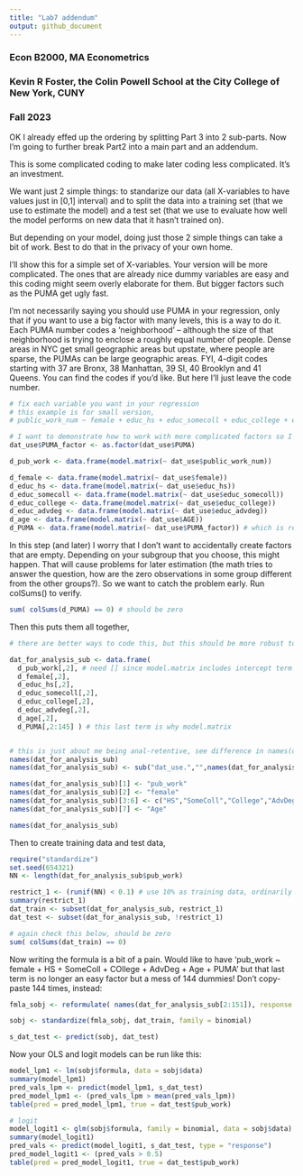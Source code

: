 ---
title: "Lab7 addendum"
output: github_document
---


  
### Econ B2000, MA Econometrics
### Kevin R Foster, the Colin Powell School at the City College of New York, CUNY
### Fall 2023

OK I already effed up the ordering by splitting Part 3 into 2 sub-parts. Now I'm going to further break Part2 into a main part and an addendum. 

This is some complicated coding to make later coding less complicated. It's an investment.

We want just 2 simple things: to standarize our data (all X-variables to have values just in [0,1] interval) and to split the data into a training set (that we use to estimate the model) and a test set (that we use to evaluate how well the model performs on new data that it hasn't trained on).

But depending on your model, doing just those 2 simple things can take a bit of work. Best to do that in the privacy of your own home.

I'll show this for a simple set of X-variables. Your version will be more complicated. The ones that are already nice dummy variables are easy and this coding might seem overly elaborate for them. But bigger factors such as the PUMA get ugly fast.

I'm not necessarily saying you should use PUMA in your regression, only that if you want to use a big factor with many levels, this is a way to do it. Each PUMA number codes a 'neighborhood' -- although the size of that neighborhood is trying to enclose a roughly equal number of people. Dense areas in NYC get small geographic areas but upstate, where people are sparse, the PUMAs can be large geographic areas. FYI, 4-digit codes starting with 37 are Bronx, 38 Manhattan, 39 SI, 40 Brooklyn and 41 Queens. You can find the codes if you'd like. But here I'll just leave the code number.


```{r eval = FALSE}

# fix each variable you want in your regression
# this example is for small version, 
# public_work_num ~ female + educ_hs + educ_somecoll + educ_college + educ_advdeg + AGE + PUMA_factor

# I want to demonstrate how to work with more complicated factors so I will also include PUMA
dat_use$PUMA_factor <- as.factor(dat_use$PUMA)

d_pub_work <- data.frame(model.matrix(~ dat_use$public_work_num)) 

d_female <- data.frame(model.matrix(~ dat_use$female))
d_educ_hs <- data.frame(model.matrix(~ dat_use$educ_hs))
d_educ_somecoll <- data.frame(model.matrix(~ dat_use$educ_somecoll))
d_educ_college <- data.frame(model.matrix(~ dat_use$educ_college))
d_educ_advdeg <- data.frame(model.matrix(~ dat_use$educ_advdeg))
d_age <- data.frame(model.matrix(~ dat_use$AGE))
d_PUMA <- data.frame(model.matrix(~ dat_use$PUMA_factor)) # which is really big!

```

In this step (and later) I worry that I don't want to accidentally create factors that are empty. Depending on your subgroup that you choose, this might happen. That will cause problems for later estimation (the math tries to answer the question, how are the zero observations in some group different from the other groups?). So we want to catch the problem early. Run colSums() to verify.

```{r eval = FALSE}
sum( colSums(d_PUMA) == 0) # should be zero
```
Then this puts them all together,
```{r eval=FALSE}

# there are better ways to code this, but this should be more robust to your other choices

dat_for_analysis_sub <- data.frame(
  d_pub_work[,2], # need [] since model.matrix includes intercept term
  d_female[,2],
  d_educ_hs[,2],
  d_educ_somecoll[,2],
  d_educ_college[,2],
  d_educ_advdeg[,2],
  d_age[,2],
  d_PUMA[,2:145] ) # this last term is why model.matrix 


# this is just about me being anal-retentive, see difference in names(dat_for_analysis_sub) before and after running this bit
names(dat_for_analysis_sub)
names(dat_for_analysis_sub) <- sub("dat_use.","",names(dat_for_analysis_sub)) # drops each repetition of dat_use

names(dat_for_analysis_sub)[1] <- "pub_work"
names(dat_for_analysis_sub)[2] <- "female"
names(dat_for_analysis_sub)[3:6] <- c("HS","SomeColl","College","AdvDeg")
names(dat_for_analysis_sub)[7] <- "Age"

names(dat_for_analysis_sub)

```

Then to create training data and test data,
```{r eval=FALSE}

require("standardize")
set.seed(654321)
NN <- length(dat_for_analysis_sub$pub_work)

restrict_1 <- (runif(NN) < 0.1) # use 10% as training data, ordinarily this would be much bigger but start small
summary(restrict_1)
dat_train <- subset(dat_for_analysis_sub, restrict_1)
dat_test <- subset(dat_for_analysis_sub, !restrict_1)

# again check this below, should be zero
sum( colSums(dat_train) == 0)

```

Now writing the formula is a bit of a pain. Would like to have 'pub_work ~ female + HS + SomeColl + COllege + AdvDeg + Age + PUMA' but that last term is no longer an easy factor but a mess of 144 dummies! Don't copy-paste 144 times, instead:

```{r eval=FALSE}
fmla_sobj <- reformulate( names(dat_for_analysis_sub[2:151]), response = "pub_work")

sobj <- standardize(fmla_sobj, dat_train, family = binomial)

s_dat_test <- predict(sobj, dat_test)

```

Now your OLS and logit models can be run like this:

```{r eval=FALSE}

model_lpm1 <- lm(sobj$formula, data = sobj$data)
summary(model_lpm1)
pred_vals_lpm <- predict(model_lpm1, s_dat_test)
pred_model_lpm1 <- (pred_vals_lpm > mean(pred_vals_lpm))
table(pred = pred_model_lpm1, true = dat_test$pub_work)

# logit 
model_logit1 <- glm(sobj$formula, family = binomial, data = sobj$data)
summary(model_logit1)
pred_vals <- predict(model_logit1, s_dat_test, type = "response")
pred_model_logit1 <- (pred_vals > 0.5)
table(pred = pred_model_logit1, true = dat_test$pub_work)

```



